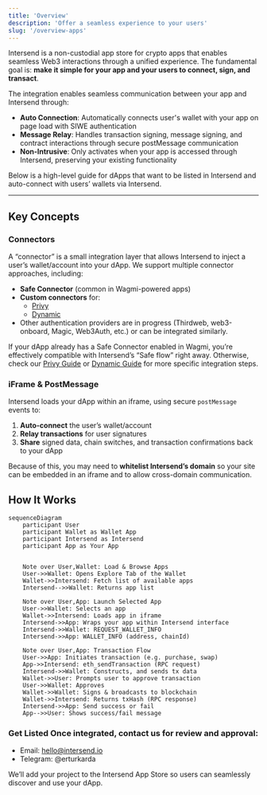 ```yaml
---
title: 'Overview'
description: 'Offer a seamless experience to your users'
slug: '/overview-apps'
---
```


Intersend is a non-custodial app store for crypto apps that enables seamless Web3 interactions through a unified experience. The fundamental goal is: **make it simple for your app and your users to connect, sign, and transact**.

The integration enables seamless communication between your app and Intersend through:

- **Auto Connection**: Automatically connects user's wallet with your app on page load with SIWE authentication
- **Message Relay**: Handles transaction signing, message signing, and contract interactions through secure postMessage communication
- **Non-Intrusive**: Only activates when your app is accessed through Intersend, preserving your existing functionality

Below is a high-level guide for dApps that want to be listed in Intersend and auto-connect with users’ wallets via Intersend.

---

## Key Concepts

### Connectors

A “connector” is a small integration layer that allows Intersend to inject a user’s wallet/account into your dApp. We support multiple connector approaches, including:

- **Safe Connector** (common in Wagmi-powered apps)
- **Custom connectors** for:
  - [Privy](https://intersend.mintlify.app/apps/privy)
  - [Dynamic](https://intersend.mintlify.app/apps/dynamic)
- Other authentication providers are in progress (Thirdweb, web3-onboard, Magic, Web3Auth, etc.) or can be integrated similarly.

If your dApp already has a Safe Connector enabled in Wagmi, you’re effectively compatible with Intersend’s “Safe flow” right away. Otherwise, check our [Privy Guide](https://intersend.mintlify.app/apps/privy) or [Dynamic Guide](https://intersend.mintlify.app/apps/dynamic) for more specific integration steps.

### iFrame & PostMessage

Intersend loads your dApp within an iframe, using secure `postMessage` events to:

1. **Auto-connect** the user’s wallet/account
2. **Relay transactions** for user signatures
3. **Share** signed data, chain switches, and transaction confirmations back to your dApp

Because of this, you may need to **whitelist Intersend’s domain** so your site can be embedded in an iframe and to allow cross-domain communication.

## How It Works

```mermaid
sequenceDiagram
    participant User
    participant Wallet as Wallet App
    participant Intersend as Intersend
    participant App as Your App


    Note over User,Wallet: Load & Browse Apps
    User->>Wallet: Opens Explore Tab of the Wallet
    Wallet->>Intersend: Fetch list of available apps
    Intersend-->>Wallet: Returns app list

    Note over User,App: Launch Selected App
    User->>Wallet: Selects an app
    Wallet->>Intersend: Loads app in iframe
    Intersend->>App: Wraps your app within Intersend interface
    Intersend->>Wallet: REQUEST_WALLET_INFO
    Intersend->>App: WALLET_INFO (address, chainId)

    Note over User,App: Transaction Flow
    User->>App: Initiates transaction (e.g. purchase, swap)
    App->>Intersend: eth_sendTransaction (RPC request)
    Intersend->>Wallet: Constructs, and sends tx data
    Wallet->>User: Prompts user to approve transaction
    User->>Wallet: Approves
    Wallet->>Wallet: Signs & broadcasts to blockchain
    Wallet->>Intersend: Returns txHash (RPC response)
    Intersend->>App: Send success or fail
    App-->>User: Shows success/fail message
```


### Get Listed Once integrated, contact us for review and approval:

- Email: hello@intersend.io
- Telegram: @erturkarda

We’ll add your project to the Intersend App Store so users can seamlessly discover and use your dApp.


